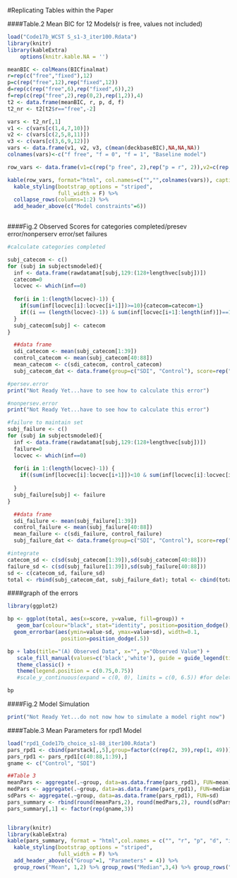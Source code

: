 
#Replicating Tables within the Paper  


####Table.2 Mean BIC for 12 Models(r is free, values not included)
```{r}
load("Code17b_WCST S_s1-3_iter100.Rdata")
library(knitr)
library(kableExtra)
    options(knitr.kable.NA = '')

meanBIC <- colMeans(BICfinalmat)
r=rep(c("free","fixed"),12)
p=c(rep("free",12),rep("fixed",12))
d=rep(c(rep("free",6),rep("fixed",6)),2)
f=rep(c(rep("free",2),rep(0,2),rep(1,2)),4)
t2 <- data.frame(meanBIC, r, p, d, f)
t2_nr <- t2[t2$r=="free",-2]

vars <- t2_nr[,1]
v1 <- c(vars[c(1,4,7,10)])
v2 <- c(vars[c(2,5,8,11)])
v3 <- c(vars[c(3,6,9,12)])
vars <- data.frame(v1, v2, v3, c(mean(deckbaseBIC),NA,NA,NA))
colnames(vars)<-c("f free", "f = 0", "f = 1", "Baseline model")

row_vars <- data.frame(v1=c(rep("p free", 2),rep("p = r", 2)),v2=c(rep(c("d free", "d = 1"),2)),vars)

kable(row_vars, format="html", col.names=c("","",colnames(vars)), caption="Table 2", algin="l") %>%
  kable_styling(bootstrap_options = "striped",
                full_width = F) %>%
  collapse_rows(columns=1:2) %>%
  add_header_above(c("Model constraints"=6))
  


```


  
####Fig.2 Observed Scores for categories completed/presev error/nonperserv error/set failures
```{r}

#calculate categories completed

subj_catecom <- c()
for (subj in subjectsmodeled){
  inf <- data.frame(rawdatamat[subj,129:(128+lengthvec[subj])])
  catecom=0
  locvec <- which(inf==0)
  
  for(i in 1:(length(locvec)-1)) {
    if(sum(inf[locvec[i]:locvec[i+1]])>=10){catecom=catecom+1}
    if((i == (length(locvec)-1)) & sum(inf[locvec[i+1]:length(inf)])==10){catecom=catecom+1}
  }
  subj_catecom[subj] <- catecom
}

  ##data frame
  sdi_catecom <- mean(subj_catecom[1:39])
  control_catecom <- mean(subj_catecom[40:88])
  mean_catecom <- c(sdi_catecom, control_catecom)
  subj_catecom_dat <- data.frame(group=c("SDI", "Control"), score=rep("Categoreis Completed",2), value=mean_catecom)

#persev.error
print("Not Ready Yet...have to see how to calculate this error")

#nonpersev.error
print("Not Ready Yet...have to see how to calculate this error")

#failure to maintain set
subj_failure <- c()
for (subj in subjectsmodeled){
  inf <- data.frame(rawdatamat[subj,129:(128+lengthvec[subj])])
  failure=0
  locvec <- which(inf==0)
  
  for(i in 1:(length(locvec)-1)) {
    if((sum(inf[locvec[i]:locvec[i+1]])<10 & sum(inf[locvec[i]:locvec[i+1]]) >= 5)){failure = failure+1}
    
  }
  subj_failure[subj] <- failure
}

  ##data frame
  sdi_failure <- mean(subj_failure[1:39])
  control_failure <- mean(subj_failure[40:88])
  mean_failure <- c(sdi_failure, control_failure)
  subj_failure_dat <- data.frame(group=c("SDI", "Control"), score=rep("Set Failures",2), value=mean_failure)

#integrate
catecom_sd <- c(sd(subj_catecom[1:39]),sd(subj_catecom[40:88]))
failure_sd <- c(sd(subj_failure[1:39]),sd(subj_failure[40:88]))
sd <- c(catecom_sd, failure_sd)
total <- rbind(subj_catecom_dat, subj_failure_dat); total <- cbind(total, sd)

```

####graph of the errors
```{r}
library(ggplot2)

bp <- ggplot(total, aes(x=score, y=value, fill=group)) + 
   geom_bar(colour="black", stat="identity", position=position_dodge(), width=0.5) +
  geom_errorbar(aes(ymin=value-sd, ymax=value+sd), width=0.1,
                 position=position_dodge(.5))

bp + labs(title="(A) Observed Data", x="", y="Observed Value") +
   scale_fill_manual(values=c('black','white'), guide = guide_legend(title=NULL)) + 
   theme_classic() +
   theme(legend.position = c(0.75,0.75)) 
   #scale_y_continuous(expand = c(0, 0), limits = c(0, 6.5)) #for deleting the space of x-axis. It cuases problem now because of 0 value of "Set Failures"

bp
```


  
####Fig.2 Model Simulation
```{r echo=FALSE}
print("Not Ready Yet...do not now how to simulate a model right now")
```


  
####Table.3 Mean Parameters for rpd1 Model
```{r}
load("rpd1_Code17b_choice_s1-88_iter100.Rdata")
pars_rpd1 <- cbind(parstack[,,5],group=factor(c(rep(2, 39),rep(1, 49))))
pars_rpd1 <- pars_rpd1[c(40:88,1:39),]
gname <- c("Control", "SDI")

##Table 3
meanPars <- aggregate(.~group, data=as.data.frame(pars_rpd1), FUN=mean)
medPars <- aggregate(.~group, data=as.data.frame(pars_rpd1), FUN=median)
sdPars <- aggregate(.~group, data=as.data.frame(pars_rpd1), FUN=sd)
pars_summary <- rbind(round(meanPars,2), round(medPars,2), round(sdPars,2))
pars_summary[,1] <- factor(rep(gname,3))


library(knitr)
library(kableExtra)
kable(pars_summary, format = "html",col.names = c("", "r", "p", "d", "i"), caption = "Table 3", align="l") %>%
  kable_styling(bootstrap_options = "striped",
                full_width = F) %>%
  add_header_above(c("Group"=1, "Parameters" = 4)) %>%
  group_rows("Mean", 1,2) %>% group_rows("Median",3,4) %>% group_rows("Standard deviation", 5,6)



```
